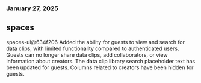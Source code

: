 ### January 27, 2025
## spaces

spaces-ui@634f206
Added the ability for guests to view and search for data clips, with limited functionality compared to authenticated users. Guests can no longer share data clips, add collaborators, or view information about creators. The data clip library search placeholder text has been updated for guests. Columns related to creators have been hidden for guests.